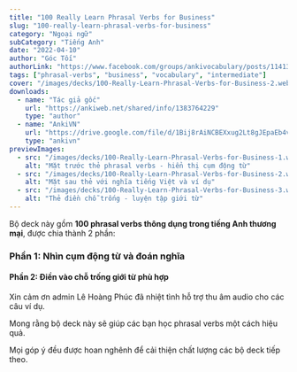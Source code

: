 ```yaml
---
title: "100 Really Learn Phrasal Verbs for Business"
slug: "100-really-learn-phrasal-verbs-for-business"
category: "Ngoại ngữ"
subCategory: "Tiếng Anh"
date: "2022-04-10"
author: "Góc Tối"
authorLink: "https://www.facebook.com/groups/ankivocabulary/posts/1141303989962590/"
tags: ["phrasal-verbs", "business", "vocabulary", "intermediate"]
cover: "/images/decks/100-Really-Learn-Phrasal-Verbs-for-Business-2.webp"
downloads:
  - name: "Tác giả gốc"
    url: "https://ankiweb.net/shared/info/1383764229"
    type: "author"
  - name: "AnkiVN"
    url: "https://drive.google.com/file/d/1Bij8rAiNCBEXxug2Lt8gJEpaEb4v4K5B/view?usp=sharing"
    type: "ankivn"
previewImages:
  - src: "/images/decks/100-Really-Learn-Phrasal-Verbs-for-Business-1.webp"
    alt: "Mặt trước thẻ phrasal verbs - hiển thị cụm động từ"
  - src: "/images/decks/100-Really-Learn-Phrasal-Verbs-for-Business-2.webp"
    alt: "Mặt sau thẻ với nghĩa tiếng Việt và ví dụ"
  - src: "/images/decks/100-Really-Learn-Phrasal-Verbs-for-Business-3.webp"
    alt: "Thẻ điền chỗ trống - luyện tập giới từ"
---
```


Bộ deck này gồm **100 phrasal verbs thông dụng trong tiếng Anh thương mại**, được chia thành 2 phần:

### **Phần 1**: Nhìn cụm động từ và đoán nghĩa
#### **Phần 2**: Điền vào chỗ trống giới từ phù hợp

Xin cảm ơn admin Lê Hoàng Phúc đã nhiệt tình hỗ trợ thu âm audio cho các câu ví dụ.

Mong rằng bộ deck này sẽ giúp các bạn học phrasal verbs một cách hiệu quả.

Mọi góp ý đều được hoan nghênh để cải thiện chất lượng các bộ deck tiếp theo.
